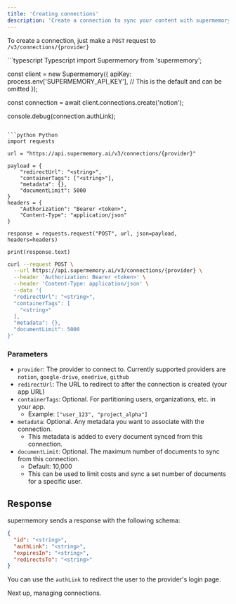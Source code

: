 ```yaml
---
title: 'Creating connections'
description: 'Create a connection to sync your content with supermemory'
---
```


To create a connection, just make a `POST` request to `/v3/connections/{provider}`

<CodeGroup>
```typescript Typescript
import Supermemory from 'supermemory';

const client = new Supermemory({
  apiKey: process.env['SUPERMEMORY_API_KEY'], // This is the default and can be omitted
});

const connection = await client.connections.create('notion');

console.debug(connection.authLink);
```

```python Python
import requests

url = "https://api.supermemory.ai/v3/connections/{provider}"

payload = {
    "redirectUrl": "<string>",
    "containerTags": ["<string>"],
    "metadata": {},
    "documentLimit": 5000
}
headers = {
    "Authorization": "Bearer <token>",
    "Content-Type": "application/json"
}

response = requests.request("POST", url, json=payload, headers=headers)

print(response.text)
```

```bash cURL
curl --request POST \
  --url https://api.supermemory.ai/v3/connections/{provider} \
  --header 'Authorization: Bearer <token>' \
  --header 'Content-Type: application/json' \
  --data '{
  "redirectUrl": "<string>",
  "containerTags": [
    "<string>"
  ],
  "metadata": {},
  "documentLimit": 5000
}'
```
</CodeGroup>

### Parameters

- `provider`: The provider to connect to. Currently supported providers are `notion`, `google-drive`, `onedrive`, `github`
- `redirectUrl`: The URL to redirect to after the connection is created (your app URL)
- `containerTags`: Optional. For partitioning users, organizations, etc. in your app.
    - Example: `["user_123", "project_alpha"]`
- `metadata`: Optional. Any metadata you want to associate with the connection.
    - This metadata is added to every document synced from this connection.
- `documentLimit`: Optional. The maximum number of documents to sync from this connection.
    - Default: 10,000
    - This can be used to limit costs and sync a set number of documents for a specific user.


## Response

supermemory sends a response with the following schema:
```json
{
  "id": "<string>",
  "authLink": "<string>",
  "expiresIn": "<string>",
  "redirectsTo": "<string>"
}
```

You can use the `authLink` to redirect the user to the provider's login page.

Next up, managing connections. 
